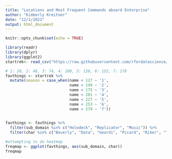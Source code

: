 ```yaml
---
title: "Locations and Most Frequent Commands aboard Enterprise"
author: "Kimberly Kreitner"
date: "12/1/2021"
output: html_document
---
```


```r
knitr::opts_chunk$set(echo = TRUE)
```

```r
library(readr)
library(dplyr)
library(ggplot2)
startrek<- read_csv("https://raw.githubusercontent.com/rfordatascience/tidytuesday/master/data/2021/2021-08-17/computer.csv")

```

``` r
# 1: 26, 2: 48, 3: 74, 4: 100, 5: 126, 6: 152, 7: 178
favthings <- startrek %>%
  mutate(season = case_when(name < 127 ~ '1',
                            name < 149 ~ '2', 
                            name < 175 ~ '3',
                            name < 201 ~ '4',
                            name < 227 ~ '5',
                            name < 253 ~ '6',
                            name < 279 ~ '7'))
  
```

``` r
favthings <- favthings %>%
  filter(sub_domain %in% c("Holodeck", "Replicator", "Music")) %>%
  filter(char %in% c("Beverly", "Data", "Geordi", "Picard", "Riker", "Troi", "Worf"))

```

``` r
#attempting to do heatmap
freqmap <- ggplot(favthings, aes(sub_domain, char))
freqmap
```
